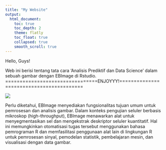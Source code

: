 ---
title: "My Website"
output: 
  html_document:
    toc: true
    toc_depth: 2
    theme: flatly
    toc_float: true
    collapsed: true
    smooth_scroll: true
---

Hello, Guys!

Web ini berisi tentang tata cara 'Analisis Prediktif dan Data Science' dalam sebuah gambar dengan EBImage di Rstudio.
================================ENJOYYY!=========================================

![](https://user-images.githubusercontent.com/6545356/27141737-49fb6f88-5129-11e7-8dae-283dd3ea67dc.png)

Perlu diketahui, EBImage menyediakan fungsionalitas tujuan umum untuk pemrosesan dan analisis gambar. Dalam konteks pengujian seluler berbasis mikroskop (high-throughput), EBImage menawarkan alat untuk menyegmentasikan sel dan mengekstrak deskriptor seluler kuantitatif. Hal ini memungkinkan otomatisasi tugas tersebut menggunakan bahasa pemrograman R dan memfasilitasi penggunaan alat lain di lingkungan R untuk pemrosesan sinyal, pemodelan statistik, pembelajaran mesin, dan visualisasi dengan data gambar.

